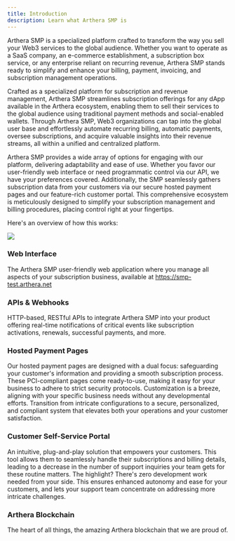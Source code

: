 ```yaml
---
title: Introduction
description: Learn what Arthera SMP is
---
```


Arthera SMP is a specialized platform crafted to transform the way you sell your Web3 services to the global audience.
Whether you want to operate as a SaaS company, an e-commerce establishment, a subscription box service, or any enterprise reliant on recurring revenue, Arthera SMP stands ready to simplify and enhance your billing, payment, invoicing, and subscription management operations.

Crafted as a specialized platform for subscription and revenue management, Arthera SMP streamlines subscription offerings for any dApp available in the Arthera ecosystem, enabling them to sell their services to the global audience using traditional payment methods and social-enabled wallets.
Through Arthera SMP, Web3 organizations can tap into the global user base and effortlessly automate recurring billing, automatic payments, oversee subscriptions, and acquire valuable insights into their revenue streams, all within a unified and centralized platform.

Arthera SMP provides a wide array of options for engaging with our platform, delivering adaptability and ease of use. Whether you favor our user-friendly web interface or need programmatic control via our API, we have your preferences covered. Additionally, the SMP seamlessly gathers subscription data from your customers via our secure hosted payment pages and our feature-rich customer portal. This comprehensive ecosystem is meticulously designed to simplify your subscription management and billing procedures, placing control right at your fingertips.

Here's an overview of how this works:

<img src="/img/smp1.png" />

### Web Interface

The Arthera SMP user-friendly web application where you manage all aspects of your subscription business, available at https://smp-test.arthera.net

### APIs & Webhooks

HTTP-based, RESTful APIs to integrate Arthera SMP into your product offering real-time notifications of critical events like subscription activations, renewals, successful payments, and more.

### Hosted Payment Pages

Our hosted payment pages are designed with a dual focus: safeguarding your customer's information and providing a smooth subscription process.
These PCI-compliant pages come ready-to-use, making it easy for your business to adhere to strict security protocols.
Customization is a breeze, aligning with your specific business needs without any developmental efforts.
Transition from intricate configurations to a secure, personalized, and compliant system that elevates both your operations and your customer satisfaction.

### Customer Self-Service Portal

An intuitive, plug-and-play solution that empowers your customers.
This tool allows them to seamlessly handle their subscriptions and billing details, leading to a decrease in the number of support inquiries your team gets for these routine matters.
The highlight? There's zero development work needed from your side.
This ensures enhanced autonomy and ease for your customers, and lets your support team concentrate on addressing more intricate challenges.

### Arthera Blockchain

The heart of all things, the amazing Arthera blockchain that we are proud of.
